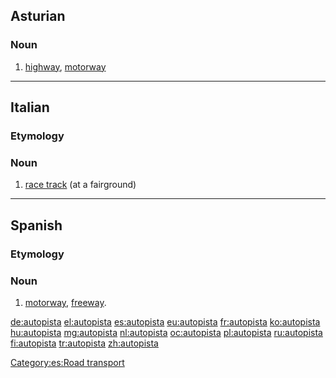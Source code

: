 ==Asturian==
{{wikipedia|lang=ast}}

===Noun===
{{ast-noun|f|autopistes}}

# [[highway]], [[motorway]]

----

==Italian==

===Etymology===
{{prefix|auto|pista|lang=it}}

===Noun===
{{it-noun|f}}

# [[race track]] (at a fairground)

----

==Spanish==
{{Wikipedia|lang=es}}

===Etymology===
{{prefix|auto|pista|lang=es}}

===Noun===
{{es-noun|f}}

# [[motorway]], [[freeway]].

[[Category:es:Road transport]]
[[de:autopista]]
[[el:autopista]]
[[es:autopista]]
[[eu:autopista]]
[[fr:autopista]]
[[ko:autopista]]
[[hu:autopista]]
[[mg:autopista]]
[[nl:autopista]]
[[oc:autopista]]
[[pl:autopista]]
[[ru:autopista]]
[[fi:autopista]]
[[tr:autopista]]
[[zh:autopista]]